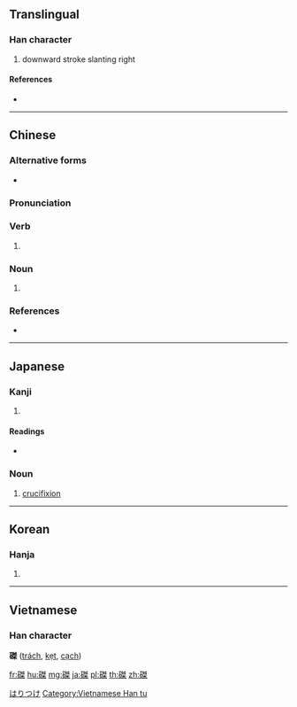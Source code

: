 {{character info/new}}
==Translingual==

===Han character===
{{Han char|rn=112|rad=石|as=10|sn=15|four=15694|canj=MRNQD}}

# downward stroke slanting right

====References====
* {{Han ref|kx=0835.040|dkj=24406|dj=1252.100|hdz=42448.100|uh=78D4|ud=30932|bh=E6C6|bd=59078}}

----

==Chinese==
{{zh-forms}}

===Alternative forms===
* {{zh-l|厇}}

===Pronunciation===
{{zh-pron
|m=zhé
|c=zaak6,zaak3
|h=pfs=
|md=
|mn=
|w=
|mc=y
|oc=y
|cat=
}}

===Verb===
{{zh-verb}}

# {{rfdef|lang=zh}}

===Noun===
{{zh-noun}}

# {{lb|zh|outdated|Chinese calligraphy}} {{synonym of|lang=zh|捺}}

===References===
* {{R:twedu|B03003}}

----

==Japanese==

===Kanji===
{{ja-kanji|grade=|rs=石10}}

# {{defn|lang=ja|sort=石10}}

====Readings====
* {{ja-readings|on=[[たく]] (taku)|kun=[[さく]] (saku), [[はりつけ]] (haritsuke)|nanori=}}

{{wikipedia|lang=ja}}

===Noun===
{{ja-noun|はりつけ}}

# [[crucifixion]]

[[Category:ja:Death|はりつけ]]

----

==Korean==

===Hanja===
{{ko-hanja|hangeul=책|eumhun=|rv=chaek|mr=ch'aek|y=chayk}}

# {{defn|lang=ko|sort=石10}}

----

==Vietnamese==

===Han character===
'''磔''' ([[trách]], [[kẹt]], [[cạch]])

[[Category:Vietnamese Han tu]]

[[fr:磔]]
[[hu:磔]]
[[mg:磔]]
[[ja:磔]]
[[pl:磔]]
[[th:磔]]
[[zh:磔]]